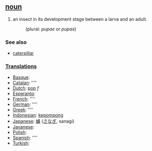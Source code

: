 == [[noun]] ==
#an insect in its development stage between a larva and an adult.
#:(plural: ''pupae'' or ''pupas'')

=== See also ===
*[[caterpillar]]

===[[Translation]]s===
*[[Basque]]: [[]]
*[[Catalan]]: [[]] ''''
*[[Dutch]]: [[pop]] ''f''
*[[Esperanto]]: [[]]
*[[French]]: [[]] ''''
*[[German]]: [[]] ''''
*[[Greek]]: [[]] ''''
*[[Indonesian]]: [[kepompong]]
*[[Japanese]]: [[蛹]] ([[さなぎ]], sanagi)
*[[Javanese]]: [[]]
*[[Polish]]: [[]]
*[[Spanish]]: [[]] ''''
*[[Turkish]]: [[]]